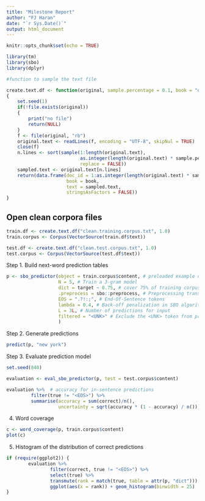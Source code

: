 ```yaml
---
title: "Milestone Report"
author: "FJ Haran"
date: "`r Sys.Date()`"
output: html_document
---
```


```r
knitr::opts_chunk$set(echo = TRUE)
```

```r
library(tm)
library(sbo)
library(dplyr)
```


```r
#function to sample the text file

create.text.df <- function(original, sample.percentage = 0.1, book = "default")
{
    set.seed(1)
    if(!file.exists(original))
    {
        print("no file")
        return(NULL)
    } 
    f <- file(original, "rb")
    original.text <- readLines(f, encoding = "UTF-8", skipNul = TRUE)
    close(f)
    n.lines <- sort(sample(1:length(original.text),
                           as.integer(length(original.text) * sample.percentage),
                           replace = FALSE))
    sampled.text <- original.text[n.lines]
    return(data.frame(doc_id = 1:as.integer(length(original.text) * sample.percentage),
                      book = book,
                      text = sampled.text,
                      stringsAsFactors = FALSE))
}
```

## Open clean corpora files
```r
train.df <- create.text.df("clean.training.corpus.txt", 1.0)
train.corpus <- Corpus(VectorSource(train.df$text))

test.df <- create.text.df("clean.test.corpus.txt", 1.0)
test.corpus <- Corpus(VectorSource(test.df$text))
```

Step 1. Build next-word prediction tables
```r
p <- sbo_predictor(object = train.corpus$content, # preloaded example dataset
                   N = 5, # Train a 3-gram model
                   dict = target ~ 0.75, # cover 75% of training corpus
                   .preprocess = sbo::preprocess, # Preprocessing transformation 
                   EOS = ".?!:;", # End-Of-Sentence tokens
                   lambda = 0.4, # Back-off penalization in SBO algorithm
                   L = 3L, # Number of predictions for input
                   filtered = "<UNK>" # Exclude the <UNK> token from predictions
                   )
```

Step 2. Generate predictions
```r
predict(p, "new york")
```

Step 3. Evaluate prediction model
```r
set.seed(840)

evaluation <- eval_sbo_predictor(p, test = test.corpus$content)

evaluation %>%  # accuracy for in-sentence predictions
         filter(true != "<EOS>") %>%
         summarise(accuracy = sum(correct)/n(), 
                   uncertainty = sqrt(accuracy * (1 - accuracy) / n()))
```

4. Word coverage
```r
c <- word_coverage(p, train.corpus$content)
plot(c)
```

5. Histogram of the distribution of correct predictions 
```r
if (require(ggplot2)) {
        evaluation %>%
                filter(correct, true != "<EOS>") %>%
                select(true) %>%
                transmute(rank = match(true, table = attr(p, "dict"))) %>%
                ggplot(aes(x = rank)) + geom_histogram(binwidth = 25)
}
```
<!-- # N-Gram Model -->
<!-- Step 1. Get n-gram frequencies from training corpus -->
<!-- ```{r} -->
<!-- dict <- sbo_dictionary(train.corpus$content, max_size = Inf, target = 1,  -->
<!--                        .preprocess = identity, EOS = "") -->
<!-- head(dict) -->
<!-- ``` -->

<!-- Step 2. Get k-gram frequencies from training corpus: -->
<!-- ```{r} -->
<!-- freqs <- kgram_freqs(train.corpus$content, N = 3, dict) -->
<!-- ``` -->

<!-- Step 3. Build next-word prediction tables -->
<!-- ```{r} -->
<!-- p <- sbo_predictor(freqs)  -->
<!-- predict(p, "new york")  -->
<!-- ``` -->

<!-- Step 4. Evaluate model -->
<!-- ```{r} -->
<!-- set.seed(840) -->

<!-- evaluation <- eval_sbo_predictor(p, test = test.corpus$content) -->

<!-- evaluation %>%  # accuracy for in-sentence predictions -->
<!--          filter(true != "<EOS>") %>% -->
<!--          summarise(accuracy = sum(correct)/n(),  -->
<!--                    uncertainty = sqrt(accuracy * (1 - accuracy) / n())) -->
<!-- ``` -->

